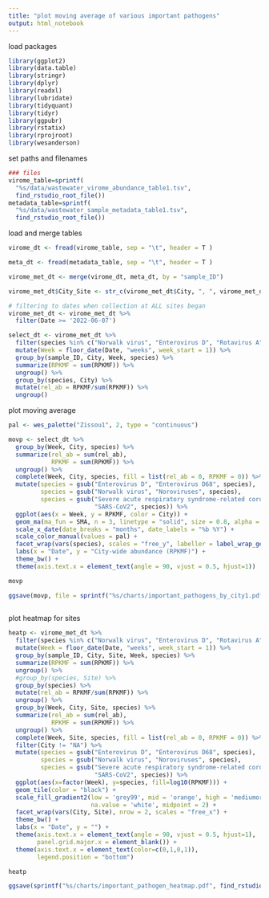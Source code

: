 ```yaml
---
title: "plot moving average of various important pathogens"
output: html_notebook
---
```


load packages
```r
library(ggplot2)
library(data.table)
library(stringr)
library(dplyr)
library(readxl)
library(lubridate)
library(tidyquant)
library(tidyr)
library(ggpubr)
library(rstatix)
library(rprojroot)
library(wesanderson)

```

set paths and filenames
```r
### files
virome_table=sprintf(
  "%s/data/wastewater_virome_abundance_table1.tsv", 
  find_rstudio_root_file())
metadata_table=sprintf(
  "%s/data/wastewater_sample_metadata_table1.tsv", 
  find_rstudio_root_file())

```

load and merge tables
```r
virome_dt <- fread(virome_table, sep = "\t", header = T )

meta_dt <- fread(metadata_table, sep = "\t", header = T )

virome_met_dt <- merge(virome_dt, meta_dt, by = "sample_ID")

virome_met_dt$City_Site <- str_c(virome_met_dt$City, ", ", virome_met_dt$Site)

# filtering to dates when collection at ALL sites began
virome_met_dt <- virome_met_dt %>%
  filter(Date >= '2022-06-07')
```

```r
select_dt <- virome_met_dt %>%
  filter(species %in% c("Norwalk virus", "Enterovirus D", "Rotavirus A", "Influenza A virus", "Severe acute respiratory syndrome-related coronavirus", "Monkeypox virus", "Respiratory syncytial virus", "Human mastadenovirus B")) %>%
  mutate(Week = floor_date(Date, "weeks", week_start = 1)) %>%
  group_by(sample_ID, City, Week, species) %>%
  summarize(RPKMF = sum(RPKMF)) %>%
  ungroup() %>%
  group_by(species, City) %>%
  mutate(rel_ab = RPKMF/sum(RPKMF)) %>%
  ungroup()

```

plot moving average
```r
pal <- wes_palette("Zissou1", 2, type = "continuous")

movp <- select_dt %>%
  group_by(Week, City, species) %>%
  summarize(rel_ab = sum(rel_ab),
            RPKMF = sum(RPKMF)) %>%
  ungroup() %>%
  complete(Week, City, species, fill = list(rel_ab = 0, RPKMF = 0)) %>%
  mutate(species = gsub("Enterovirus D", "Enterovirus D68", species),
         species = gsub("Norwalk virus", "Noroviruses", species),
         species = gsub("Severe acute respiratory syndrome-related coronavirus",
                        "SARS-CoV2", species)) %>%
  ggplot(aes(x = Week, y = RPKMF, color = City)) +
  geom_ma(ma_fun = SMA, n = 3, linetype = "solid", size = 0.8, alpha = 0.9) +  
  scale_x_date(date_breaks = "months", date_labels = "%b %Y") +
  scale_color_manual(values = pal) +
  facet_wrap(vars(species), scales = "free_y", labeller = label_wrap_gen()) +
  labs(x = "Date", y = "City-wide abundance (RPKMF)") +
  theme_bw() +
  theme(axis.text.x = element_text(angle = 90, vjust = 0.5, hjust=1)) 

movp

ggsave(movp, file = sprintf("%s/charts/important_pathogens_by_city1.pdf", find_rstudio_root_file()), width = 7, height = 5)
 
```

plot heatmap for sites
```r

heatp <- virome_met_dt %>%
  filter(species %in% c("Norwalk virus", "Enterovirus D", "Rotavirus A", "Influenza A virus", "Severe acute respiratory syndrome-related coronavirus", "Monkeypox virus", "Respiratory syncytial virus", "Human mastadenovirus B")) %>%
  mutate(Week = floor_date(Date, "weeks", week_start = 1)) %>%
  group_by(sample_ID, City, Site, Week, species) %>%
  summarize(RPKMF = sum(RPKMF)) %>%
  ungroup() %>%
  #group_by(species, Site) %>%
  group_by(species) %>%
  mutate(rel_ab = RPKMF/sum(RPKMF)) %>%
  ungroup() %>%
  group_by(Week, City, Site, species) %>%
  summarize(rel_ab = sum(rel_ab),
            RPKMF = sum(RPKMF)) %>%
  ungroup() %>%
  complete(Week, Site, species, fill = list(rel_ab = 0, RPKMF = 0)) %>%
  filter(City != "NA") %>%
  mutate(species = gsub("Enterovirus D", "Enterovirus D68", species),
         species = gsub("Norwalk virus", "Noroviruses", species),
         species = gsub("Severe acute respiratory syndrome-related coronavirus",
                        "SARS-CoV2", species)) %>%
  ggplot(aes(x=factor(Week), y=species, fill=log10(RPKMF))) +
  geom_tile(color = "black") +
  scale_fill_gradient2(low = 'grey99', mid = 'orange', high = 'mediumorchid4', 
                       na.value = 'white', midpoint = 2) +
  facet_wrap(vars(City, Site), nrow = 2, scales = "free_x") +
  theme_bw() +
  labs(x = "Date", y = "") +
  theme(axis.text.x = element_text(angle = 90, vjust = 0.5, hjust=1), 
        panel.grid.major.x = element_blank()) +
  theme(axis.text.x = element_text(color=c(0,1,0,1)),
        legend.position = "bottom")

heatp

ggsave(sprintf("%s/charts/important_pathogen_heatmap.pdf", find_rstudio_root_file()), width = 11, height = 6)


```













